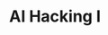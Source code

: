 ---
title: AI Hacking I
type: general
time_start: 2023-03-23T18:00:00.000-05:00
week_number: 9
credit:
 - Anusha Ghosh
featured: true
location: Siebel CS 1404
slides: Week 09_ AI Hacking I.pdf
recording: "https://youtu.be/wi6GigFDog8"
tags:
 - misc
 - ai
---